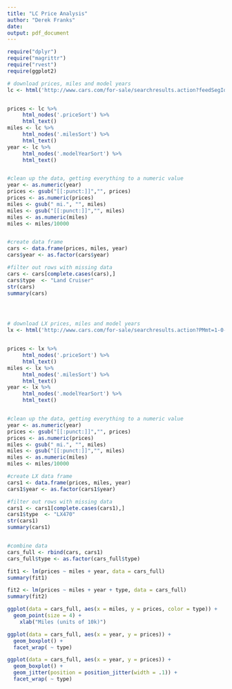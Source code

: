 ```yaml
---
title: "LC Price Analysis"
author: "Derek Franks"
date: 
output: pdf_document
---
```


```r

require("dplyr")
require("magrittr")
require("rvest")
require(ggplot2)

# download prices, miles and model years
lc <- html('http://www.cars.com/for-sale/searchresults.action?feedSegId=28705&sf2Nm=miles&requestorTrackingInfo=RTB_SEARCH&yrId=20199&yrId=20198&yrId=20197&yrId=20144&yrId=20196&yrId=20143&yrId=20142&yrId=20141&yrId=20140&yrId=20200&sf1Nm=price&sf2Dir=ASC&stkTypId=28881&PMmt=1-1-0&zc=75098&rd=100000&mdId=21381&mkId=20088&sf1Dir=DESC&searchSource=UTILITY&crSrtFlds=stkTypId-feedSegId-mkId-mdId&pgId=2102&rpp=250')


prices <- lc %>%
     html_nodes('.priceSort') %>%
     html_text()
miles <- lc %>%
     html_nodes('.milesSort') %>%
     html_text()
year <- lc %>%
     html_nodes('.modelYearSort') %>%
     html_text()


#clean up the data, getting everything to a numeric value
year <- as.numeric(year)
prices <- gsub("[[:punct:]]","", prices)
prices <- as.numeric(prices)
miles <- gsub(" mi.", "", miles)
miles <- gsub("[[:punct:]]","", miles)
miles <- as.numeric(miles)
miles <- miles/10000


#create data frame
cars <- data.frame(prices, miles, year)
cars$year <- as.factor(cars$year)

#filter out rows with missing data
cars <- cars[complete.cases(cars),]
cars$type  <- "Land Cruiser"
str(cars)
summary(cars)




# download LX prices, miles and model years
lx <- html('http://www.cars.com/for-sale/searchresults.action?PMmt=1-0-0&crSrtFlds=stkTypId-feedSegId-mdId&feedSegId=28705&isDealerGrouping=false&rpp=250&sf1Dir=DESC&sf1Nm=price&sf2Dir=ASC&sf2Nm=miles&zc=75098&rd=100000&stkTypId=28881&yrId=20200&yrId=20144&yrId=20199&yrId=20143&yrId=20198&yrId=20142&yrId=20197&yrId=20141&yrId=20196&yrId=20140&yrId=20200&mkId=20070&mdId=21353&searchSource=GN_REFINEMENT')


prices <- lx %>%
     html_nodes('.priceSort') %>%
     html_text()
miles <- lx %>%
     html_nodes('.milesSort') %>%
     html_text()
year <- lx %>%
     html_nodes('.modelYearSort') %>%
     html_text()


#clean up the data, getting everything to a numeric value
year <- as.numeric(year)
prices <- gsub("[[:punct:]]","", prices)
prices <- as.numeric(prices)
miles <- gsub(" mi.", "", miles)
miles <- gsub("[[:punct:]]","", miles)
miles <- as.numeric(miles)
miles <- miles/10000

#create LX data frame
cars1 <- data.frame(prices, miles, year)
cars1$year <- as.factor(cars1$year)

#filter out rows with missing data
cars1 <- cars1[complete.cases(cars1),]
cars1$type  <- "LX470"
str(cars1)
summary(cars1)


#combine data
cars_full <- rbind(cars, cars1)
cars_full$type <- as.factor(cars_full$type)

```



```r
fit1 <- lm(prices ~ miles + year, data = cars_full)
summary(fit1)

fit2 <- lm(prices ~ miles + year + type, data = cars_full)
summary(fit2)

ggplot(data = cars_full, aes(x = miles, y = prices, color = type)) +
  geom_point(size = 4) +
    xlab("Miles (units of 10k)")

ggplot(data = cars_full, aes(x = year, y = prices)) +
  geom_boxplot() + 
  facet_wrap( ~ type)

ggplot(data = cars_full, aes(x = year, y = prices)) +
  geom_boxplot() + 
  geom_jitter(position = position_jitter(width = .1)) +
  facet_wrap( ~ type)

```


